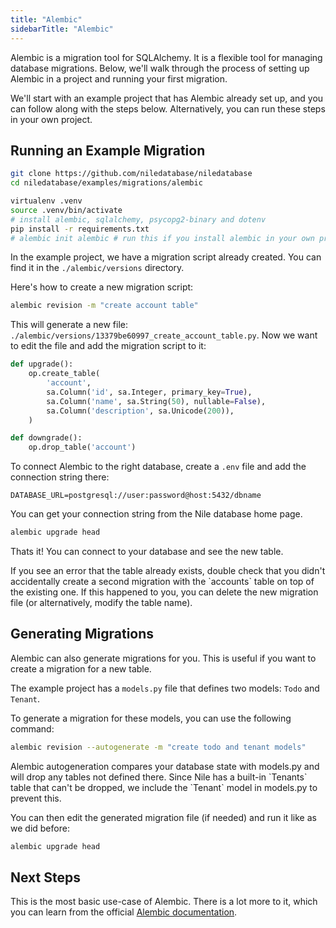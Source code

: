 ```yaml
---
title: "Alembic"
sidebarTitle: "Alembic"
---
```


Alembic is a migration tool for SQLAlchemy. It is a flexible tool for managing database migrations.
Below, we'll walk through the process of setting up Alembic in a project and running your first migration.

We'll start with an example project that has Alembic already set up, and you can 
follow along with the steps below. Alternatively, you can run these steps in your own project.

## Running an Example Migration

<Steps>
  <Step title="Clone the example project">

```bash
git clone https://github.com/niledatabase/niledatabase
cd niledatabase/examples/migrations/alembic
```
  </Step>

  <Step title="Set up the environment and install dependencies">

```bash
virtualenv .venv
source .venv/bin/activate 
# install alembic, sqlalchemy, psycopg2-binary and dotenv
pip install -r requirements.txt
# alembic init alembic # run this if you install alembic in your own project
```
  </Step>

  <Step title="Create a Migration Script">

In the example project, we have a migration script already created. 
You can find it in the `./alembic/versions` directory.

Here's how to create a new migration script:

```bash
alembic revision -m "create account table"
```

This will generate a new file: `./alembic/versions/13379be60997_create_account_table.py`. Now we want to edit the file and add the migration script to it:

```py
def upgrade():
    op.create_table(
        'account',
        sa.Column('id', sa.Integer, primary_key=True),
        sa.Column('name', sa.String(50), nullable=False),
        sa.Column('description', sa.Unicode(200)),
    )

def downgrade():
    op.drop_table('account')
```
  </Step>

  <Step title="Connect to Database">

To connect Alembic to the right database, create a `.env` file and add the connection string there:

```
DATABASE_URL=postgresql://user:password@host:5432/dbname
```

You can get your connection string from the Nile database home page.

  </Step>

  <Step title="Run the Migration">

```bash
alembic upgrade head
```

Thats it! You can connect to your database and see the new table.

  <Tip>
  If you see an error that the table already exists, double check that you didn't accidentally create a second 
  migration with the `accounts` table on top of the existing one. If this happened to you, you can delete the new migration file (or alternatively, modify the table name).
  </Tip>
  </Step>
</Steps>

## Generating Migrations

Alembic can also generate migrations for you. This is useful if you want to create a migration for a new table.

<Steps>

  <Step title="Create a new migration">

The example project has a `models.py` file that defines two models: `Todo` and `Tenant`. 

To generate a migration for these models, you can use the following command:

```bash
alembic revision --autogenerate -m "create todo and tenant models"
```

<Tip>
Alembic autogeneration compares your database state with models.py and will drop any tables not defined there. 
Since Nile has a built-in `Tenants` table that can't be dropped, we include the `Tenant` model in models.py to prevent this.
</Tip>

</Step>

<Step title="Run the generated migration file">

You can then edit the generated migration file (if needed) and run it like as we did before:

```bash
alembic upgrade head
```

</Step>

</Steps>



## Next Steps

This is the most basic use-case of Alembic. There is a lot more to it, which you can learn 
from the official [Alembic documentation](https://alembic.sqlalchemy.org/en/latest/front.html).
